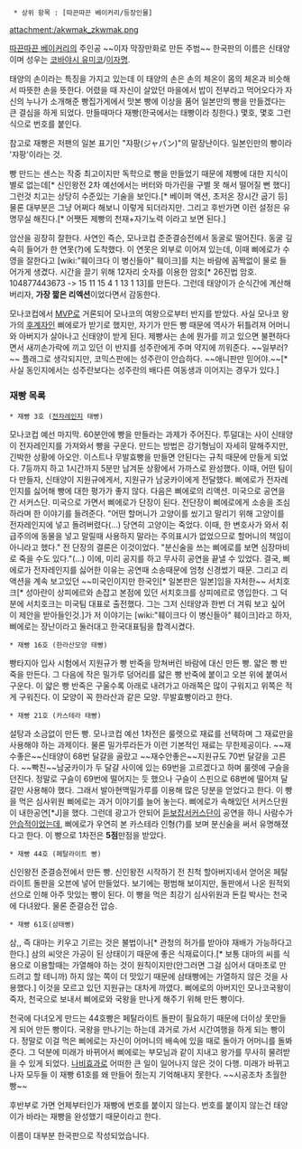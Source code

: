   * 상위 항목 : [따끈따끈 베이커리/등장인물]

attachment:/akwmak_zkwmak.png

[[따끈따끈 베이커리]]의 주인공 ~~이자 막장만화로 만든 주범~~ 한국판의 이름은 신태양이며 성우는 [[코바야시 유미코]]/[[이자명]].

태양의 손이라는 특징을 가지고 있는데 이 태양의 손은 손의 체온이 몸의 체온과 비슷해서 따뜻한 손을 뜻한다. 어렸을 때 자신이 살았던 마을에서 밥이 전부라고 먹어오다가 자신의 누나가 소개해준 빵집가게에서 맛본 빵에 이상을 품어 일본만의 빵을 만들겠다는 큰 결심을 하게 되었다. 만들때마다 재빵(한국에서는 태빵이라 칭한다.) 몇호, 몇호 그런 식으로 번호를 붙인다.

참고로 재빵은 저팬의 일본 표기인 "쟈팡(ジャパン)"의 말장난이다. 일본인만의 빵이라 '쟈팡'이라는 것.

빵 만드는 센스는 작중 최고이지만 독학으로 빵을 만들었기 때문에 제빵에 대한 지식이 별로 없는데[* 신인왕전 2차 예선에서는 버터와 마가린을 구별 못 해서 떨어질 뻔 했다] 그런것 치고는 상당히 수준있는 기술을 보인다.[* 베이퍼 액션, 초저온 장시간 굽기 등] 물론 대부분은 그냥 어쩌다 해보니 이렇게 되더라지만. 그리고 후반가면 이런 설정은 유명무실 해진다.[* 어쨋든 제빵의 천재+자기노력 이라고 보면 된다.] 

암산을 굉장히 잘한다. 사연인 즉슨, 모나코컵 준준결승전에서 동굴로 떨어진다. 동굴 깊숙히 들어가 한 연못(?)에 도착했다. 이 연못은 외부로 이어져 있는데, 이때 삐에로가 수영을 잘한다고 [wiki:"훼이크다 이 병신들아" 훼이크]를 치는 바람에 꼼짝없이 물로 들어가게 생겼다. 시간을 끌기 위해 12자리 숫자를 이용한 암호[* 26진법 암호. 104877443673 -> 15 11 15 4 1 13 1 13]를 만든다. 그런데 태양이가 순식간에 계산해 버리자, '''가장 짧은 리엑션'''이었다면서 감동한다.

모나코컵에서 [[MVP]]로 거론되어 모나코의 여왕으로부터 반지를 받았다. 사실 모나코 왕가의 [[후계자]]인 삐에로가 받기로 했지만, 자기가 만든 빵 때문에 역사가 뒤틀려져 어머니와 아버지가 살아나고 신태양이 받게 된다. 제빵사는 손에 뭔가를 끼고 있으면 불편하다면서 새끼손가락에 끼고 있던 이 반지를 성주란에게 주며 약지에 끼워준다. ~~일부러?~~ 플래그로 생각되지만, 코믹스판에는 성주란이 안습하다. ~~애니판만 믿어야.~~[* 사실 동인지에서는 성주란보다는 성주란의 배다른 여동생과 이어지는 경우가 있다.]

=== 재빵 목록 ===

 * 재빵 3호 ([[전자레인지]] 태빵)
모나코컵 예선 마지막. 60분안에 빵을 만들라는 과제가 주어진다. 투덜대는 사이 신태양이 전자레인지를 가져와서 빵을 구운다. 만드는 방법은 강기형님이 자세히 말해주지만, 긴박한 상황에 아오안. 이스트나 무발효빵을 만들면 안된다는 규칙 때문에 만들게 되었다.
7등까지 하고 1시간까지 5분만 남겨둔 상황에서 가까스로 완성했다. 이때, 어떤 팀이 다 만들자, 신태양이 지원규에게서, 지원규가 남궁카이에게 전달했다. 삐에로가 전자레인지를 싫어해 빵에 대한 평가가 좋지 않다.
다음은 삐에로의 리액션.
미국으로 공연을 간 서커스단. 미국으로 가면서 삐에로가 단장이 된다. 전단장이 삐에로에게 소송을 조심하라며 한 이야기를 들려준다. "어떤 할머니가 고양이를 씼기고 말리기 위해 고양이를 전자레인지에 넣고 돌려버렸다(...) 당연히 고양이는 죽었다. 이때, 한 변호사가 와서 취급주의에 동물을 넣고 말릴때 사용하지 말라는 주의표시가 없었으므로 할머니의 책임이 아니라고 했다." 전 단장의 결론은 이것이었다. "분신술을 쓰는 삐에로를 보면 심장마비로 죽을 수도 있다."(...) 이에, 미리 공지를 하고 무사히 공연을 끝낼 수 있었다.
결국, 삐에로가 전자레인지를 싫어한 이유는 공연때 소송때문에 엄청 신경썼기 때문. 그리고 리액션을 계속 보고있던 ~~미국인이지만 한국인[* 일본판은 일본]임을 자처한~~ 서치호크[* 성아란이 상피에르와 손잡고 본점에 있던 서치호크를 상피에르로 영입한다. 그 덕분에 서치호크는 미국팀 대표로 출전했다. 그는 그저 신태양과 한번 더 겨뤄 보고 싶어 이 제안을 받아들인것.]가 저 이야기는 [wiki:"훼이크다 이 병신들아" 훼이크]라고 하자, 삐에로는 장난이라고 둘러대고 한국대표팀을 합격시켰다.

 * 재빵 16호 (한라산모양 태빵)
빵타지아 입사 시험에서 지원규가 빵 반죽을 망쳐버린 바람에 대신 만든 빵. 얇은 빵 반죽을 만든다. 그 다음에 작은 밀가루 덩어리를 얇은 빵 반죽에 붙이고 오븐 위에 붙여서 구운다. 이 얇은 빵 반죽은 구울수록 아래로 내려가고 아래쪽은 많이 구워지고 위쪽은 적게 구워진다. 이 모양이 꼭 한라산과 같은 모양. 무발효빵이라고 한다. 

 * 재빵 21호 (카스테라 태빵)
설탕과 소금없이 만든 빵. 모나코컵 예선 1차전은 룰렛으로 재료를 선택하며 그 재료만을 사용해야 하는 과제이다. 물론 밀가루라든가 이런 기본적인 재료는 무한제공이다. ~~재수좋은~~신태양이 68번 달걀을 골랐고 ~~재수안좋은~~지원규도 70번 달걀을 고른다. ~~빡친~~남궁카이가 두 달걀 사이에 있는 69번을 고르겠다고 하며 룰렛에 구슬을 던진다. 정말로 구슬이 69번에 떨어지는 듯 했으나 구슬이 스핀으로 68번에 떨어져 달걀만 사용해야 했다. 그래서 발아현맥밀가루를 이용해 많은 당분을 얻었다고 한다.
이 빵을 먹은 심사위원 삐에로는 과거 이야기를 늘어 놓는다.
삐에로가 속해있던 서커스단원이 내한공연[*J]을 했다. 그런데 광고가 안되어 [[듣보잡]]서커스단이 공연을 하니 사람수가 [[안습]]적이었는데, 삐에로가 우연히 본 카스테라 인형(?)를 보며 분신술을 써서 유명해졌다고 한다.
이 빵으로 1차전은 '''5점'''만점을 받았다.
 
 * 재빵 44호 (페탈라이트 빵)
신인왕전 준결승전에서 만든 빵. 신인왕전 시작하기 전 친척 할아버지네서 얻어온 페탈라이트 돌판을 오븐에 넣어 만들었다. 보기에는 평범해 보이지만, 돌판에서 나온 원적외선으로 인해 아주 맛있는 빵이 된다. 이 빵을 먹은 최강기 심사위원과 돈킬 박사는 천국에 다녀왔다. 물론 준결승전 압승.

 * 재빵 61호(삼태빵)
삼,, 즉 대마는 키우고 기르는 것은 불법이나[* 관청의 허가를 받아야 재배가 가능하다고 한다.] 삼의 씨앗은 가공이 된 상태이기 때문에 좋은 식재료이다.[* 보통 대마의 씨를 식용으로 이용할때는 가열해야 하는 것이 원칙이지만(안그러면 그걸 심어서 대마초로 만드려고 할 테니까) 하지 않는 쪽이 더 맛있기 때문에 삼태빵에는 가열하지 않은 것을 사용했다.] 이것을 모르고 있던 지원규는 대차게 까였다. 삐에로의 아버지인 모나코국왕이 죽자, 천국으로 보내서 삐에로와 국왕을 만나게 해주기 위해 만든 빵이다. 

천국에 다녀오게 만드는 44호빵은 페탈라이트 돌판이 필요하기 때문에 더이상 못만들게 되어 만든 빵이다. 국왕을 만나기는 하는데 과거로 가서 시간여행을 하게 되는 빵이다. 정말로 이걸 먹은 삐에로는 자신이 어머니의 배속에 있을 때로 돌아가 어머니를 돌봐준다. 그 덕분에 미래가 바뀌어서 삐에로는 부모님과 같이 지내고 왕가를 무사히 물려받을 수 있게 되었다. [[나비효과]]로 어떠한 큰 일이 일어나지 않은 것이 다행. 미래가 바뀌고 나자 모두들 이 재빵 61호를 왜 만들어 줬는지 기억해내지 못한다. ~~시공조차 초월한 빵~~

후반부로 가면 언제부터인가 재빵에 번호를 붙이지 않는다. 번호를 붙이지 않는건 태양이가 바라는 재빵을 완성했기 때문이라고 한다.

이름이 대부분 한국판으로 작성되었습니다.
